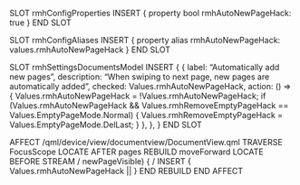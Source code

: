 SLOT rmhConfigProperties
    INSERT {
        property bool rmhAutoNewPageHack: true
    }
END SLOT

SLOT rmhConfigAliases
    INSERT {
        property alias rmhAutoNewPageHack: values.rmhAutoNewPageHack
    }
END SLOT

SLOT rmhSettingsDocumentsModel
    INSERT {
        {
           label: "Automatically add new pages",
           description: "When swiping to next page, new pages are automatically added",
           checked: Values.rmhAutoNewPageHack,
           action: () => {
               Values.rmhAutoNewPageHack = !Values.rmhAutoNewPageHack;
               if (Values.rmhAutoNewPageHack && Values.rmhRemoveEmptyPageHack == Values.EmptyPageMode.Normal) {
                   Values.rmhRemoveEmptyPageHack = Values.EmptyPageMode.DelLast;
               }
           },
        },
    }
END SLOT

AFFECT /qml/device/view/documentview/DocumentView.qml
    TRAVERSE FocusScope
        LOCATE AFTER pages
        REBUILD moveForward
            LOCATE BEFORE STREAM /      newPageVisible) {             /
            INSERT { Values.rmhAutoNewPageHack || }
        END REBUILD
END AFFECT
